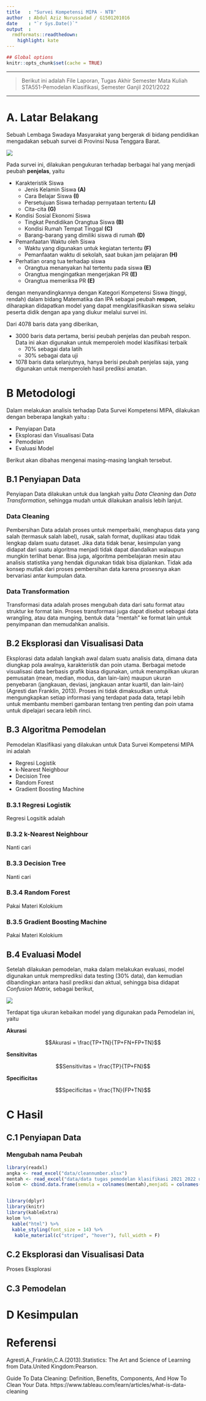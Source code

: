 ---
title   : "Survei Kompetensi MIPA - NTB"
author  : Abdul Aziz Nurussadad / G1501201016
date    : "`r Sys.Date()`"
output  :
  rmdformats::readthedown:
    highlight: kate
---

```{r setup, include=FALSE}
## Global options
knitr::opts_chunk$set(cache = TRUE)
```

***

> Berikut ini adalah File Laporan, Tugas Akhir Semester Mata Kuliah STA551-Pemodelan Klasifikasi, Semester Ganjil 2021/2022

***

# A. Latar Belakang

Sebuah Lembaga Swadaya Masyarakat yang bergerak di bidang pendidikan mengadakan sebuah survei di Provinsi Nusa Tenggara Barat.

![](img/ntb.png)

Pada survei ini, dilakukan pengukuran terhadap berbagai hal yang menjadi peubah **penjelas**, yaitu

* Karakteristik Siswa
  + Jenis Kelamin Siswa **(A)**
  + Cara Belajar Siswa **(I)**
  + Persetujuan Siswa terhadap pernyataan tertentu **(J)**
  + Cita-cita **(G)**
* Kondisi Sosial Ekonomi Siswa
  + Tingkat Pendidikan Orangtua Siswa **(B)**
  + Kondisi Rumah Tempat Tinggal **(C)**
  + Barang-barang yang dimiliki siswa di rumah **(D)**
* Pemanfaatan Waktu oleh Siswa
  + Waktu yang digunakan untuk kegiatan tertentu **(F)**
  + Pemanfaatan waktu di sekolah, saat bukan jam pelajaran **(H)**
* Perhatian orang tua terhadap siswa
  + Orangtua menanyakan hal tertentu pada siswa **(E)**
  + Orangtua mengingatkan mengerjakan PR **(E)**
  + Orangtua memeriksa PR **(E)**

dengan menyandingkannya dengan Kategori Kompetensi Siswa (tinggi, rendah) dalam bidang Matematika dan IPA sebagai peubah **respon**, diharapkan didapatkan model yang dapat mengklasifikasikan siswa selaku peserta didik dengan apa yang diukur melalui survei ini.

Dari 4078 baris data yang diberikan,

* 3000 baris data pertama, berisi peubah penjelas dan peubah respon. Data ini akan digunakan untuk memperoleh model klasifikasi terbaik
  + 70% sebagai data latih
  + 30% sebagai data uji
* 1078 baris data selanjutnya, hanya berisi peubah penjelas saja, yang digunakan untuk memperoleh hasil prediksi amatan.

# B Metodologi

Dalam melakukan analisis terhadap Data Survei Kompetensi MIPA, dilakukan dengan beberapa langkah yaitu :

* Penyiapan Data
* Eksplorasi dan Visualisasi Data
* Pemodelan
* Evaluasi Model


Berikut akan dibahas mengenai masing-masing langkah tersebut.

## B.1 Penyiapan Data

Penyiapan Data dilakukan untuk dua langkah yaitu _Data Cleaning_ dan _Data Transformation_, sehingga mudah untuk dilakukan analisis lebih lanjut.

### Data Cleaning

Pembersihan Data adalah proses untuk memperbaiki, menghapus data yang salah (termasuk salah label), rusak, salah format, duplikasi atau tidak lengkap dalam suatu dataset. Jika data tidak benar, kesimpulan yang didapat dari suatu algoritma menjadi tidak dapat diandalkan walaupun mungkin terlihat benar. Bisa juga, algoritma pembelajaran mesin atau analisis statistika yang hendak digunakan tidak bisa dijalankan. Tidak ada konsep mutlak dari proses pembersihan data karena prosesnya akan bervariasi antar kumpulan data.

### Data Transformation

Transformasi data adalah proses mengubah data dari satu format atau struktur ke format lain. Proses transformasi juga dapat disebut sebagai data wrangling, atau data munging, bentuk data "mentah" ke format lain untuk penyimpanan dan memudahkan analisis.


## B.2 Eksplorasi dan Visualisasi Data

Eksplorasi data adalah langkah awal dalam suatu analisis data, dimana data diungkap pola awalnya, karakteristik dan poin utama. Berbagai metode visualisasi data berbasis grafik biasa digunakan, untuk menampilkan ukuran pemusatan (mean, median, modus, dan lain-lain) maupun ukuran penyebaran (jangkauan, deviasi, jangkauan antar kuartil, dan lain-lain) (Agresti dan Franklin, 2013). Proses ini tidak dimaksudkan untuk mengungkapkan setiap informasi yang terdapat pada data, tetapi lebih untuk membantu memberi gambaran tentang tren penting dan poin utama untuk dipelajari secara lebih rinci.


## B.3 Algoritma Pemodelan

Pemodelan Klasifikasi yang dilakukan untuk Data Survei Kompetensi MIPA ini adalah 

* Regresi Logistik
* k-Nearest Neighbour
* Decision Tree
* Random Forest
* Gradient Boosting Machine

### B.3.1 Regresi Logistik

Regresi Logsitik adalah

### B.3.2 k-Nearest Neighbour

Nanti cari

### B.3.3 Decision Tree

Nanti cari

### B.3.4 Random Forest

Pakai Materi Kolokium

### B.3.5 Gradient Boosting Machine

Pakai Materi Kolokium

## B.4 Evaluasi Model

Setelah dilakukan pemodelan, maka dalam melakukan evaluasi,  model digunakan untuk memprediksi data testing (30% data), dan kemudian dibandingkan antara hasil prediksi dan aktual, sehingga bisa didapat  _Confusion Matrix_, sebagai berikut, 

![](img/confusion.png)

Terdapat tiga ukuran kebaikan model yang digunakan pada Pemodelan ini, yaitu

**Akurasi**

$$Akurasi = \frac{TP+TN}{TP+FN+FP+TN}$$

**Sensitivitas**

$$Sensitivitas = \frac{TP}{TP+FN}$$

**Specificitas**

$$Specificitas = \frac{TN}{FP+TN}$$

# C Hasil

## C.1 Penyiapan Data

### Mengubah nama Peubah

```{r, echo=TRUE, warning=FALSE, message=FALSE}
library(readxl)
angka <- read_excel("data/cleannumber.xlsx")
mentah <- read_excel("data/data tugas pemodelan klasifikasi 2021 2022 untuk mahasiswa.xlsx")
kolom <- cbind.data.frame(semula = colnames(mentah),menjadi = colnames(angka))


library(dplyr)
library(knitr)
library(kableExtra)
kolom %>%
  kable("html") %>%
  kable_styling(font_size = 14) %>%
   kable_material(c("striped", "hover"), full_width = F)
```

## C.2 Eksplorasi dan Visualisasi Data

Proses Eksplorasi

## C.3 Pemodelan

# D Kesimpulan

# Referensi

Agresti,A.,Franklin,C.A.(2013).Statistics: The Art and Science of Learning from Data.United Kingdom:Pearson.

Guide To Data Cleaning: Definition, Benefits, Components, And How To Clean Your Data. https://www.tableau.com/learn/articles/what-is-data-cleaning